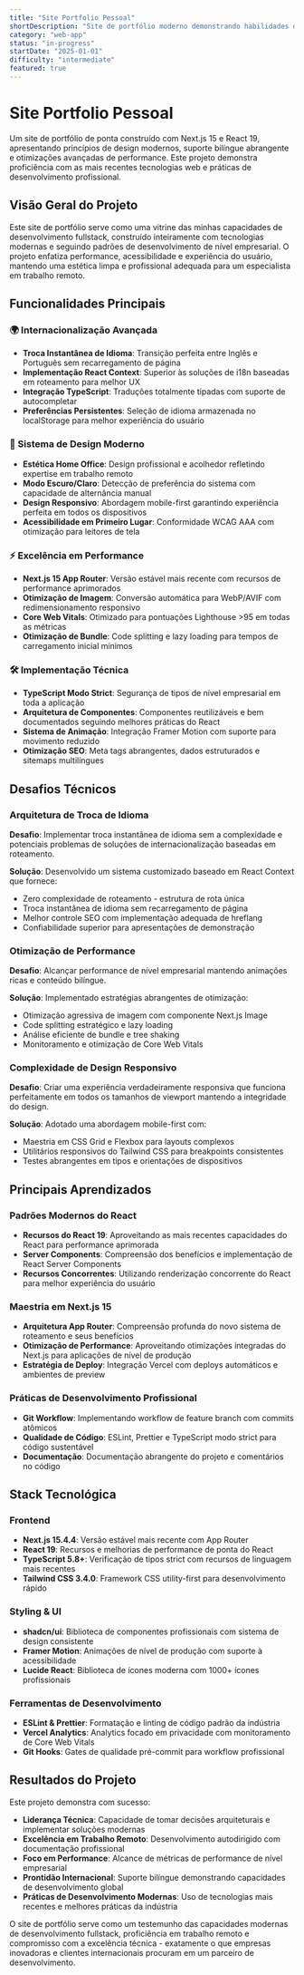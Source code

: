 ```yaml
---
title: "Site Portfolio Pessoal"
shortDescription: "Site de portfólio moderno demonstrando habilidades de desenvolvimento fullstack com suporte bilíngue."
category: "web-app"
status: "in-progress"
startDate: "2025-01-01"
difficulty: "intermediate"
featured: true
---
```


# Site Portfolio Pessoal

Um site de portfólio de ponta construído com Next.js 15 e React 19, apresentando princípios de design modernos, suporte bilíngue abrangente e otimizações avançadas de performance. Este projeto demonstra proficiência com as mais recentes tecnologias web e práticas de desenvolvimento profissional.

## Visão Geral do Projeto

Este site de portfólio serve como uma vitrine das minhas capacidades de desenvolvimento fullstack, construído inteiramente com tecnologias modernas e seguindo padrões de desenvolvimento de nível empresarial. O projeto enfatiza performance, acessibilidade e experiência do usuário, mantendo uma estética limpa e profissional adequada para um especialista em trabalho remoto.

## Funcionalidades Principais

### 🌍 Internacionalização Avançada
- **Troca Instantânea de Idioma**: Transição perfeita entre Inglês e Português sem recarregamento de página
- **Implementação React Context**: Superior às soluções de i18n baseadas em roteamento para melhor UX
- **Integração TypeScript**: Traduções totalmente tipadas com suporte de autocompletar
- **Preferências Persistentes**: Seleção de idioma armazenada no localStorage para melhor experiência do usuário

### 🎨 Sistema de Design Moderno
- **Estética Home Office**: Design profissional e acolhedor refletindo expertise em trabalho remoto
- **Modo Escuro/Claro**: Detecção de preferência do sistema com capacidade de alternância manual
- **Design Responsivo**: Abordagem mobile-first garantindo experiência perfeita em todos os dispositivos
- **Acessibilidade em Primeiro Lugar**: Conformidade WCAG AAA com otimização para leitores de tela

### ⚡ Excelência em Performance
- **Next.js 15 App Router**: Versão estável mais recente com recursos de performance aprimorados
- **Otimização de Imagem**: Conversão automática para WebP/AVIF com redimensionamento responsivo
- **Core Web Vitals**: Otimizado para pontuações Lighthouse >95 em todas as métricas
- **Otimização de Bundle**: Code splitting e lazy loading para tempos de carregamento inicial mínimos

### 🛠 Implementação Técnica
- **TypeScript Modo Strict**: Segurança de tipos de nível empresarial em toda a aplicação
- **Arquitetura de Componentes**: Componentes reutilizáveis e bem documentados seguindo melhores práticas do React
- **Sistema de Animação**: Integração Framer Motion com suporte para movimento reduzido
- **Otimização SEO**: Meta tags abrangentes, dados estruturados e sitemaps multilíngues

## Desafios Técnicos

### Arquitetura de Troca de Idioma
**Desafio**: Implementar troca instantânea de idioma sem a complexidade e potenciais problemas de soluções de internacionalização baseadas em roteamento.

**Solução**: Desenvolvido um sistema customizado baseado em React Context que fornece:
- Zero complexidade de roteamento - estrutura de rota única
- Troca instantânea de idioma sem recarregamento de página
- Melhor controle SEO com implementação adequada de hreflang
- Confiabilidade superior para apresentações de demonstração

### Otimização de Performance
**Desafio**: Alcançar performance de nível empresarial mantendo animações ricas e conteúdo bilíngue.

**Solução**: Implementado estratégias abrangentes de otimização:
- Otimização agressiva de imagem com componente Next.js Image
- Code splitting estratégico e lazy loading
- Análise eficiente de bundle e tree shaking
- Monitoramento e otimização de Core Web Vitals

### Complexidade de Design Responsivo
**Desafio**: Criar uma experiência verdadeiramente responsiva que funciona perfeitamente em todos os tamanhos de viewport mantendo a integridade do design.

**Solução**: Adotado uma abordagem mobile-first com:
- Maestria em CSS Grid e Flexbox para layouts complexos
- Utilitários responsivos do Tailwind CSS para breakpoints consistentes
- Testes abrangentes em tipos e orientações de dispositivos

## Principais Aprendizados

### Padrões Modernos do React
- **Recursos do React 19**: Aproveitando as mais recentes capacidades do React para performance aprimorada
- **Server Components**: Compreensão dos benefícios e implementação de React Server Components
- **Recursos Concorrentes**: Utilizando renderização concorrente do React para melhor experiência do usuário

### Maestria em Next.js 15
- **Arquitetura App Router**: Compreensão profunda do novo sistema de roteamento e seus benefícios
- **Otimização de Performance**: Aproveitando otimizações integradas do Next.js para aplicações de nível de produção
- **Estratégia de Deploy**: Integração Vercel com deploys automáticos e ambientes de preview

### Práticas de Desenvolvimento Profissional
- **Git Workflow**: Implementando workflow de feature branch com commits atômicos
- **Qualidade de Código**: ESLint, Prettier e TypeScript modo strict para código sustentável
- **Documentação**: Documentação abrangente do projeto e comentários no código

## Stack Tecnológica

### Frontend
- **Next.js 15.4.4**: Versão estável mais recente com App Router
- **React 19**: Recursos e melhorias de performance de ponta do React
- **TypeScript 5.8+**: Verificação de tipos strict com recursos de linguagem mais recentes
- **Tailwind CSS 3.4.0**: Framework CSS utility-first para desenvolvimento rápido

### Styling & UI
- **shadcn/ui**: Biblioteca de componentes profissionais com sistema de design consistente
- **Framer Motion**: Animações de nível de produção com suporte à acessibilidade
- **Lucide React**: Biblioteca de ícones moderna com 1000+ ícones profissionais

### Ferramentas de Desenvolvimento
- **ESLint & Prettier**: Formatação e linting de código padrão da indústria
- **Vercel Analytics**: Analytics focado em privacidade com monitoramento de Core Web Vitals
- **Git Hooks**: Gates de qualidade pré-commit para workflow profissional

## Resultados do Projeto

Este projeto demonstra com sucesso:
- **Liderança Técnica**: Capacidade de tomar decisões arquiteturais e implementar soluções modernas
- **Excelência em Trabalho Remoto**: Desenvolvimento autodirigido com documentação profissional
- **Foco em Performance**: Alcance de métricas de performance de nível empresarial
- **Prontidão Internacional**: Suporte bilíngue demonstrando capacidades de desenvolvimento global
- **Práticas de Desenvolvimento Modernas**: Uso de tecnologias mais recentes e melhores práticas da indústria

O site de portfólio serve como um testemunho das capacidades modernas de desenvolvimento fullstack, proficiência em trabalho remoto e compromisso com a excelência técnica - exatamente o que empresas inovadoras e clientes internacionais procuram em um parceiro de desenvolvimento. 
